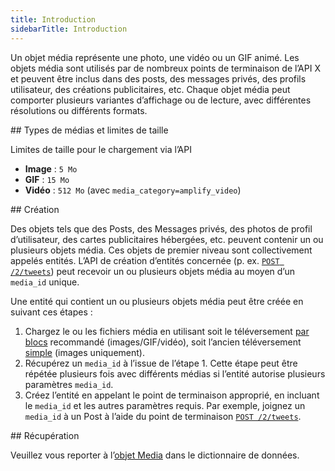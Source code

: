```yaml
---
title: Introduction
sidebarTitle: Introduction
---
```


Un objet média représente une photo, une vidéo ou un GIF animé. Les objets média sont utilisés par de nombreux points de terminaison de l’API X et peuvent être inclus dans des posts, des messages privés, des profils utilisateur, des créations publicitaires, etc. Chaque objet média peut comporter plusieurs variantes d’affichage ou de lecture, avec différentes résolutions ou différents formats.

<div id="media-types-size-restrictions">
  ## Types de médias et limites de taille
</div>

Limites de taille pour le chargement via l’API

* **Image** : `5 Mo`
* **GIF** : `15 Mo`
* **Vidéo** : `512 Mo` (avec `media_category=amplify_video`)

<div id="creation">
  ## Création
</div>

Des objets tels que des Posts, des Messages privés, des photos de profil d’utilisateur, des cartes publicitaires hébergées, etc. peuvent contenir un ou plusieurs objets média. Ces objets de premier niveau sont collectivement appelés entités. L’API de création d’entités concernée (p. ex. [`POST /2/tweets`](/fr/x-api/posts/creation-of-a-post)) peut recevoir un ou plusieurs objets média au moyen d’un `media_id` unique.

Une entité qui contient un ou plusieurs objets média peut être créée en suivant ces étapes :

1. Chargez le ou les fichiers média en utilisant soit le téléversement [par blocs](/fr/x-api-/media/quickstart/media-upload-chunked) recommandé (images/GIF/vidéo), soit l’ancien téléversement [simple](/fr/x-api/media-upload/media-upload) (images uniquement).
2. Récupérez un `media_id` à l’issue de l’étape 1. Cette étape peut être répétée plusieurs fois avec différents médias si l’entité autorise plusieurs paramètres `media_id`.
3. Créez l’entité en appelant le point de terminaison approprié, en incluant le `media_id` et les autres paramètres requis. Par exemple, joignez un `media_id` à un Post à l’aide du point de terminaison [`POST /2/tweets`](/fr/x-api/posts/creation-of-a-post).

<div id="retrieving">
  ## Récupération
</div>

Veuillez vous reporter à l’[objet Media](/fr/x-api/fundamentals/data-dictionary#media) dans le dictionnaire de données.
